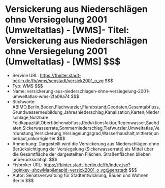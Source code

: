 # Versickerung aus Niederschlägen ohne Versiegelung 2001 (Umweltatlas) - [WMS]- Titel: Versickerung aus Niederschlägen ohne Versiegelung 2001 (Umweltatlas) - [WMS] $$$
- Service URL: https://fbinter.stadt-berlin.de/fb/wms/senstadt/versick2001_o_vg $$$
- Typ: WMS $$$
- Name: versickerung-aus-niederschlagen-ohne-versiegelung-2001-umweltatlas-wms-2fa09a74 $$$
- Stichworte: ABIMO,Berlin,Boden,Flachwurzler,Flurabstand,Geodaten,Gesamtabfluss,Grundwasserneubildung,Jahresniederschlag,Kanalisation,Karten,Niederschläge,Nutzbare Feldkapazität,Oberflächenabfluss,Reduktionsfaktor,Regenwasser,Sachdaten,Sickerwasserrate,Sommerniederschlag,Tiefwurzler,Umweltatlas,Verdunstung,Versickerung,Versiegelungsgrad,Wasserhaushalt,mittlerer,unbebaut,unkorrigierter $$$
- Anmerkung: Dargestellt wird die Versickerung aus Niederschlägen ohne Berücksichtigung der Versiegelung (Sickerwasserrate) als Mittel über die Gesamtfläche der dargestellten Flächen. Straßenflächen blieben unberücksichtigt. $$$
- Fisbroker URL: https://fbinter.stadt-berlin.de/fb/index.jsp?loginkey=showMap&mapId=versick2001_o_vg@senstadt $$$
- Autor: Senatsverwaltung für Stadtentwicklung, Bauen und Wohnen Berlin $$$
